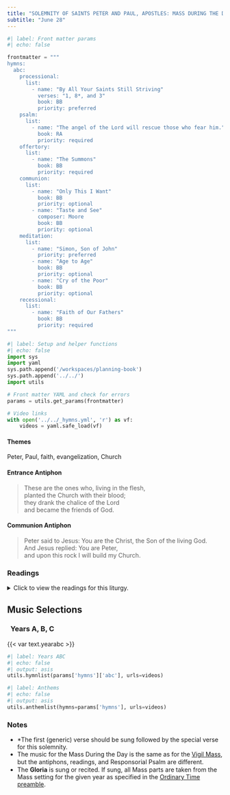 ```yaml
---
title: "SOLEMNITY OF SAINTS PETER AND PAUL, APOSTLES: MASS DURING THE DAY"
subtitle: "June 28"
---
```


```python
#| label: Front matter params
#| echo: false

frontmatter = """
hymns:
  abc:
    processional:
      list:
        - name: "By All Your Saints Still Striving"
          verses: "1, 8*, and 3"
          book: BB
          priority: preferred
    psalm:
      list:
        - name: "The angel of the Lord will rescue those who fear him."
          book: RA
          priority: required
    offertory:
      list:
        - name: "The Summons"
          book: BB
          priority: required
    communion:
      list:
        - name: "Only This I Want"
          book: BB
          priority: optional
        - name: "Taste and See"
          composer: Moore
          book: BB
          priority: optional
    meditation:
      list:
        - name: "Simon, Son of John"
          priority: preferred
        - name: "Age to Age"
          book: BB
          priority: optional
        - name: "Cry of the Poor"
          book: BB
          priority: optional
    recessional:
      list:
        - name: "Faith of Our Fathers"
          book: BB
          priority: required
"""
```

```python
#| label: Setup and helper functions
#| echo: false
import sys
import yaml
sys.path.append('/workspaces/planning-book')
sys.path.append('../../')
import utils

# Front matter YAML and check for errors
params = utils.get_params(frontmatter)

# Video links
with open('../../_hymns.yml', 'r') as vf:
    videos = yaml.safe_load(vf)
```

:::  {.red}
#### **Themes**
:::

Peter, Paul, faith, evangelization, Church

:::  {.red}
#### **Entrance Antiphon**
:::

> These are the ones who, living in the flesh,  
> planted the Church with their blood;  
> they drank the chalice of the Lord  
> and became the friends of God.

:::  {.red}
#### **Communion Antiphon**
:::

> Peter said to Jesus: You are the Christ, the Son of the living God.  
> And Jesus replied: You are Peter,  
> and upon this rock I will build my Church.

:::: {.content-visible when-format="html"}
::: {.red}
### Readings
:::

<details>
  <summary>Click to view the readings for this liturgy.</summary>

::: {.red}
### &nbsp; Years A, B, C

#### First Reading [Acts 12:1-11]{style="float:right" .small}
:::

In those days, King Herod laid hands upon some members of the Church to harm them.  
He had James, the brother of John, killed by the sword,  
and when he saw that this was pleasing to the Jews  
he proceeded to arrest Peter also.  
–It was the feast of Unleavened Bread.–  
He had him taken into custody and put in prison  
under the guard of four squads of four soldiers each.  
He intended to bring him before the people after Passover.  
Peter thus was being kept in prison,  
but prayer by the Church was fervently being made  
to God on his behalf.  

On the very night before Herod was to bring him to trial,  
Peter, secured by double chains,  
was sleeping between two soldiers,  
while outside the door guards kept watch on the prison.  
Suddenly the angel of the Lord stood by him  
and a light shone in the cell.  
He tapped Peter on the side and awakened him, saying,  
“Get up quickly.”  
The chains fell from his wrists.  
The angel said to him, “Put on your belt and your sandals.”  
He did so.  
Then he said to him, “Put on your cloak and follow me.”  
So he followed him out,  
not realizing that what was happening through the angel was real;  
he thought he was seeing a vision.  
They passed the first guard, then the second,  
and came to the iron gate leading out to the city,  
which opened for them by itself.  
They emerged and made their way down an alley,  
and suddenly the angel left him.  
Then Peter recovered his senses and said,  
&emsp; “Now I know for certain  
&emsp; that the Lord sent his angel  
&emsp; and rescued me from the hand of Herod  
&emsp; and from all that the Jewish people had been expecting.”  

***

::: {.red}
#### Responsorial Psalm [Psalm 34:2-3, 4-5, 6-7, 8-9]{style="float:right" .small}
:::

**[℟.]{.red}** **The angel of the Lord will rescue those who fear him.**  

I will bless the LORD at all times;  
&emsp; his praise shall be ever in my mouth.  
Let my soul glory in the LORD;  
&emsp; the lowly will hear me and be glad. **[℟.]{.red}**  

Glorify the LORD with me,  
&emsp; let us together extol his name.  
I sought the LORD, and he answered me  
&emsp; and delivered me from all my fears. **[℟.]{.red}**  

Look to him that you may be radiant with joy,  
&emsp; and your faces may not blush with shame.  
When the poor one called out, the LORD heard,  
&emsp; and from all his distress he saved him. **[℟.]{.red}**  

The angel of the LORD encamps  
&emsp; around those who fear him, and delivers them.  
Taste and see how good the LORD is;  
&emsp; blessed the man who takes refuge in him. **[℟.]{.red}**  

***

::: {.red}
#### Second Reading [2 Timothy 4:6-8, 17-18]{style="float:right" .small}
:::

I, Paul, am already being poured out like a libation,  
and the time of my departure is at hand.  
I have competed well; I have finished the race;  
I have kept the faith.  
From now on the crown of righteousness awaits me,  
which the Lord, the just judge,  
will award to me on that day, and not only to me,  
but to all who have longed for his appearance.  

The Lord stood by me and gave me strength,  
so that through me the proclamation might be completed  
and all the Gentiles might hear it.  
And I was rescued from the lion’s mouth.  
The Lord will rescue me from every evil threat  
and will bring me safe to his heavenly Kingdom.  
To him be glory forever and ever.  Amen.  

***

::: {.red}
#### Gospel Acclamation [Matthew 16:18]{style="float:right" .small}
:::

**[℟.]{.red}** **Alleluia, alleluia.**  
You are Peter and upon this rock I will build my Church,  
and the gates of the netherworld shall not prevail against it. **[℟.]{.red}**  

***

::: {.red}
#### Gospel [Matthew 16:13-19]{style="float:right" .small}
:::

When Jesus went into the region of Caesarea Philippi  
he asked his disciples,  
“Who do people say that the Son of Man is?”  
They replied, “Some say John the Baptist, others Elijah,  
still others Jeremiah or one of the prophets.”  
He said to them, “But who do you say that I am?”  
Simon Peter said in reply,  
“You are the Christ, the Son of the living God.”  
Jesus said to him in reply, “Blessed are you, Simon son of Jonah.  
For flesh and blood has not revealed this to you, but my heavenly Father.  
And so I say to you, you are Peter,  
and upon this rock I will build my Church,  
and the gates of the netherworld shall not prevail against it.  
I will give you the keys to the Kingdom of heaven.  
Whatever you bind on earth shall be bound in heaven;  
and whatever you loose on earth shall be loosed in heaven.”  

::: {.centered}
{{< var symbols.cross >}} &nbsp; {{< var symbols.cross >}} &nbsp; {{< var symbols.cross >}}
:::

</details>
::::

::: {.red}
## Music Selections
:::

::: {.titlered}
### &nbsp; Years A, B, C
:::
{{< var text.yearabc >}}

```python
#| label: Years ABC
#| echo: false
#| output: asis
utils.hymnlist(params['hymns']['abc'], urls=videos)
```


```python
#| label: Anthems
#| echo: false
#| output: asis
utils.anthemlist(hymns=params['hymns'], urls=videos)
```

::: {.red}
### Notes
:::

* *The first (generic) verse should be sung followed by the special verse for this solemnity.
* The music for the Mass During the Day is the same as for the [Vigil Mass](jun27-peter-paul-vigil.qmd), but the antiphons, readings, and Responsorial Psalm are diﬀerent.
* The **Gloria** is sung or recited. If sung, all Mass parts are taken from the Mass setting for the given year as specified in the [Ordinary Time
preamble](../ordinary-time/ot-summer.qmd).